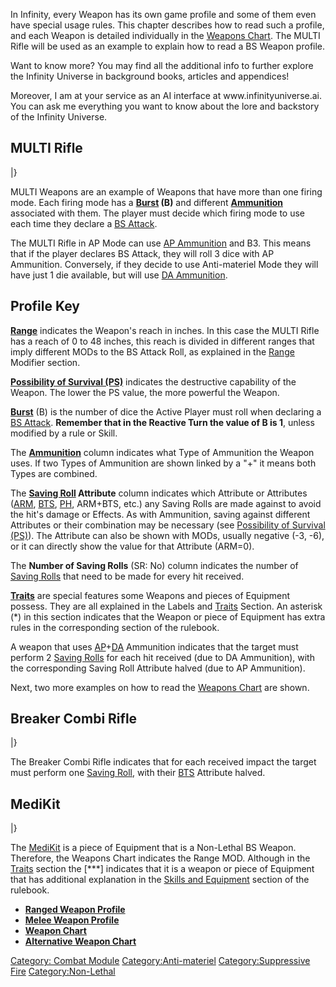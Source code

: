 {{n5-section-combat-module}}


In Infinity, every Weapon has its own game profile and some of them even have special usage rules. This chapter describes how to read such a profile, and each Weapon is detailed individually in the [[Weapons Chart]]. The MULTI Rifle will be used as an example to explain how to read a BS Weapon profile.


{{advice-start}}
Want to know more? You may find all the additional info to further explore the Infinity Universe in background books, articles and appendices!

Moreover, I am at your service as an AI interface at www.infinityuniverse.ai. You can ask me everything you want to know about the lore and backstory of the Infinity Universe.
{{advice-end}}


== MULTI Rifle ==
{{greybox-start|Example 1}}
{{image | name=n5/multi-rifle.jpg | style=fullborder }}
{{n5_weapon_single}}
{{n5_weaponrow|MULTI Rifle (Anti-materiel Mode)|+3|+3|-3|-3|-6|-6|--|7|1|DA|ARM|2|[[Anti-materiel]]}}
{{n5_weaponrow|MULTI Rifle (AP Mode)|+3|+3|-3|-3|-6|-6|--|7|3|AP|ARM/2|1|[[Suppressive Fire]]}}
{{n5_weaponrow|MULTI Rifle (Shock Mode)|+3|+3|-3|-3|-6|-6|--|7|3|SHOCK|ARM|1|[[Suppressive Fire]]}}
|}

MULTI Weapons are an example of Weapons that have more than one firing mode. Each firing mode has a '''[[Burst]] (B)''' and different '''[[Ammunition]]''' associated with them. The player must decide which firing mode to use each time they declare a [[BS Attack]].

The MULTI Rifle in AP Mode can use [[AP Ammunition]] and B3. This means that if the player declares BS Attack, they will roll 3 dice with AP Ammunition. Conversely, if they decide to use Anti-materiel Mode they will have just 1 die available, but will use [[DA Ammunition]].  
{{greybox-end}}


== Profile Key ==

'''[[Range]]''' indicates the Weapon's reach in inches. In this case the MULTI Rifle has a reach of 0 to 48 inches, this reach is divided in different ranges that imply different MODs to the BS Attack Roll, as explained in the [[Range]] Modifier section.

'''[[Possibility of Survival (PS)]]''' indicates the destructive capability of the Weapon. The lower the PS value, the more powerful the Weapon.

'''[[Burst]]''' (B) is the number of dice the Active Player must roll when declaring a [[BS Attack]]. '''Remember that in the Reactive Turn the value of B is 1''', unless modified by a rule or Skill.

The '''[[Ammunition]]''' column indicates what Type of Ammunition the Weapon uses. If two Types of Ammunition are shown linked by a "+" it means both Types are combined.

The '''[[Saving Roll]] Attribute''' column indicates which Attribute or Attributes ([[ARM]], [[BTS]], [[PH]], ARM+BTS, etc.) any Saving Rolls are made against to avoid the hit's damage or Effects. As with Ammunition, saving against different Attributes or their combination may be necessary (see [[Possibility of Survival (PS)]]). The Attribute can also be shown with MODs, usually negative (-3, -6), or it can directly show the value for that Attribute (ARM=0).

The '''Number of Saving Rolls''' (SR: No) column indicates the number of [[Saving Roll]]s that need to be made for every hit received.

'''[[Traits]]''' are special features some Weapons and pieces of Equipment possess. They are all explained in the Labels and [[Traits]] Section. An asterisk (*) in this section indicates that the Weapon or piece of Equipment has extra rules in the corresponding section of the rulebook.


{{greybox-start|Example 2}}
A weapon that uses [[AP]]+[[DA]] Ammunition indicates that the target must perform 2 [[Saving Roll]]s for each hit received (due to DA Ammunition), with the corresponding Saving Roll Attribute halved (due to AP Ammunition).
{{greybox-end}}


Next, two more examples on how to read the [[Weapons Chart]] are shown.


== Breaker Combi Rifle ==
{{greybox-start|Example 3}}
{{image | name=n5/breaker-rifle.jpg | style=fullborder }}
{{n5_weapon_single}}
{{n5_weaponrow|Breaker Combi Rifle|+3|+3|-3|-3|-6|-6|--|7|3|AP|BTS/2|1|[[Suppressive Fire]]}}
|}

The Breaker Combi Rifle indicates that for each received impact the target must perform one [[Saving Roll]], with their [[BTS]] Attribute halved.
{{greybox-end}}


== MediKit ==
{{greybox-start|Example 4}}
{{n5_weapon_single}}
{{n5_weaponrow|[[MediKit]]|+3|0|-6|--|--|--|--|--|1|--|--|--|[[Non-Lethal]], [***]}}
|}

The [[MediKit]] is a piece of Equipment that is a Non-Lethal BS Weapon. Therefore, the Weapons Chart indicates the Range MOD. Although in the [[Traits]] section the [***] indicates that it is a weapon or piece of Equipment that has additional explanation in the [[Skills and Equipment Module | Skills and Equipment]] section of the rulebook.
{{greybox-end}}


{{see-also-start}}
* '''[[Ranged Weapon Profile]]'''
* '''[[Melee Weapon Profile]]'''
* '''[[Weapon Chart]]'''
* '''[[Alternative Weapon Chart]]'''
{{see-also-end}}



{{n5-section-combat-module}}






[[Category: Combat Module]]


<!-- Manually added categories. -->
[[Category:Anti-materiel]]
[[Category:Suppressive Fire]]
[[Category:Non-Lethal]]